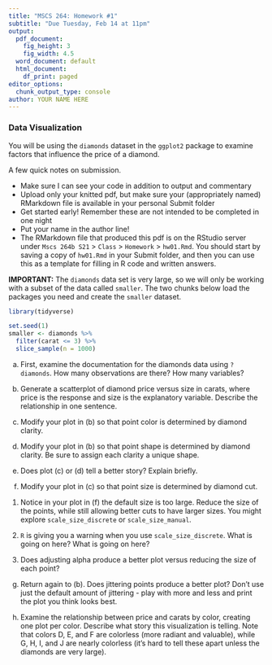 ```yaml
---
title: "MSCS 264: Homework #1"
subtitle: "Due Tuesday, Feb 14 at 11pm"
output:
  pdf_document:
    fig_height: 3
    fig_width: 4.5
  word_document: default
  html_document:
    df_print: paged
editor_options: 
  chunk_output_type: console
author: YOUR NAME HERE
---
```


### Data Visualization

You will be using the `diamonds` dataset in the `ggplot2` package to examine factors that influence the price of a diamond. 

A few quick notes on submission.

- Make sure I can see your code in addition to output and commentary
- Upload only your knitted pdf, but make sure your (appropriately named) RMarkdown file is available in your personal Submit folder
- Get started early! Remember these are not intended to be completed in one night
- Put your name in the author line!
- The RMarkdown file that produced this pdf is on the RStudio server under `Mscs 264b S21` > `Class` > `Homework` > `hw01.Rmd`.  You should start by saving a copy of `hw01.Rmd` in your Submit folder, and then you can use this as a template for filling in R code and written answers.

**IMPORTANT:** The `diamonds` data set is very large, so we will only be working with a subset of the data called `smaller`. The two chunks below load the packages you need and create the `smaller` dataset.

```r
library(tidyverse)
```

```r
set.seed(1)
smaller <- diamonds %>%
  filter(carat <= 3) %>%
  slice_sample(n = 1000)
```

(a) First, examine the documentation for the diamonds data using `?diamonds`. How many observations are there? How many variables?

(b) Generate a scatterplot of diamond price versus size in carats, where price is the response and size is the explanatory variable. Describe the relationship in one sentence.

(c) Modify your plot in (b) so that point color is determined by diamond clarity.

(d) Modify your plot in (b) so that point shape is determined by diamond clarity. Be sure to assign each clarity a unique shape.

(e) Does plot (c) or (d) tell a better story? Explain briefly.

(f) Modify your plot in (c) so that point size is determined by diamond cut.

  1. Notice in your plot in (f) the default size is too large. Reduce the size of the points, while still allowing better cuts to have larger sizes. You might explore `scale_size_discrete` or `scale_size_manual`.

  2. `R` is giving you a warning when you use `scale_size_discrete`. What is going on here? What is going on here?

  3. Does adjusting alpha produce a better plot versus reducing the size of each point?

(g) Return again to (b). Does jittering points produce a better plot? Don't use just the default amount of jittering - play with more and less and print the plot you think looks best.

(h) Examine the relationship between price and carats by color, creating one plot per color. Describe what story this visualization is telling. Note that colors D, E, and F are colorless (more radiant and valuable), while G, H, I, and J are nearly colorless (it's hard to tell these apart unless the diamonds are very large).
